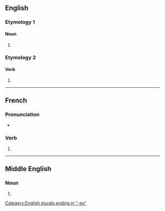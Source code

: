 {{also|compassés}}
==English==

===Etymology 1===

====Noun====
{{head|en|noun form}}

# {{plural of|en|compass}}

===Etymology 2===

====Verb====
{{head|en|verb form}}

# {{en-third-person singular of|compass}}

[[Category:English plurals ending in "-es"]]

----

==French==

===Pronunciation===
* {{homophones|fr|compasse|compassent}}

===Verb===
{{head|fr|verb form}}

# {{inflection of|fr|compasser||2|s|pres|ind//sub}}

----

==Middle English==

===Noun===
{{head|enm|noun plural form}}

# {{plural of|enm|compas}}